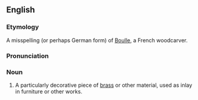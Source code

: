 ==English==
===Etymology===
A misspelling (or perhaps German form) of [[w:André Charles Boulle|Boulle]], a French woodcarver.

===Pronunciation===
{{IPA|/buːl/}}

===Noun===
{{en-noun|-}}

# A particularly decorative piece of [[brass]] or other material, used as inlay in furniture or other works.